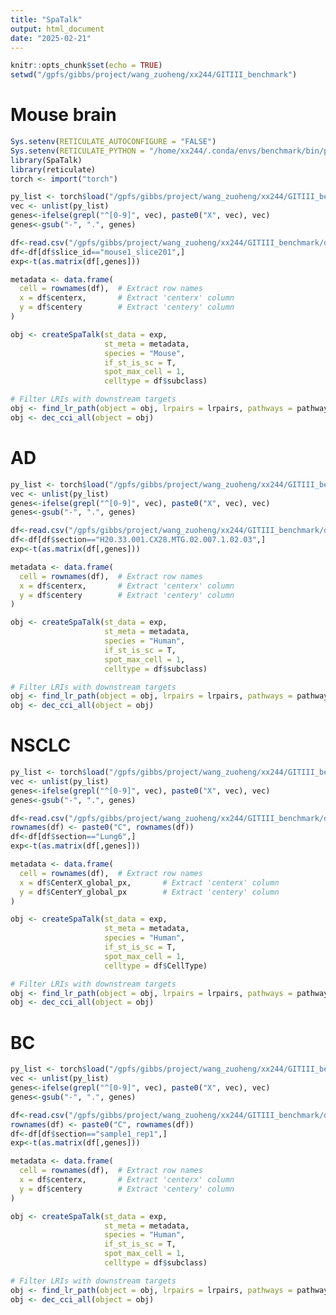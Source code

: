 ```yaml
---
title: "SpaTalk"
output: html_document
date: "2025-02-21"
---
```


```r
knitr::opts_chunk$set(echo = TRUE)
setwd("/gpfs/gibbs/project/wang_zuoheng/xx244/GITIII_benchmark")
```

# Mouse brain

```r
Sys.setenv(RETICULATE_AUTOCONFIGURE = "FALSE")
Sys.setenv(RETICULATE_PYTHON = "/home/xx244/.conda/envs/benchmark/bin/python")
library(SpaTalk)
library(reticulate)
torch <- import("torch")

py_list <- torch$load("/gpfs/gibbs/project/wang_zuoheng/xx244/GITIII_benchmark/data/mouse/genes.pth")
vec <- unlist(py_list)
genes<-ifelse(grepl("^[0-9]", vec), paste0("X", vec), vec)
genes<-gsub("-", ".", genes)
```

```r
df<-read.csv("/gpfs/gibbs/project/wang_zuoheng/xx244/GITIII_benchmark/data/mouse/mouse.csv")
df<-df[df$slice_id=="mouse1_slice201",]
exp<-t(as.matrix(df[,genes]))
```

```r
metadata <- data.frame(
  cell = rownames(df),  # Extract row names
  x = df$centerx,       # Extract 'centerx' column
  y = df$centery        # Extract 'centery' column
)

obj <- createSpaTalk(st_data = exp,
                     st_meta = metadata,
                     species = "Mouse",
                     if_st_is_sc = T,
                     spot_max_cell = 1,
                     celltype = df$subclass)
```
```r
# Filter LRIs with downstream targets
obj <- find_lr_path(object = obj, lrpairs = lrpairs, pathways = pathways)
obj <- dec_cci_all(object = obj)
```

# AD


```r
py_list <- torch$load("/gpfs/gibbs/project/wang_zuoheng/xx244/GITIII_benchmark/data/AD/genes.pth")
vec <- unlist(py_list)
genes<-ifelse(grepl("^[0-9]", vec), paste0("X", vec), vec)
genes<-gsub("-", ".", genes)

df<-read.csv("/gpfs/gibbs/project/wang_zuoheng/xx244/GITIII_benchmark/data/AD/AD.csv")
df<-df[df$section=="H20.33.001.CX28.MTG.02.007.1.02.03",]
exp<-t(as.matrix(df[,genes]))

metadata <- data.frame(
  cell = rownames(df),  # Extract row names
  x = df$centerx,       # Extract 'centerx' column
  y = df$centery        # Extract 'centery' column
)

obj <- createSpaTalk(st_data = exp,
                     st_meta = metadata,
                     species = "Human",
                     if_st_is_sc = T,
                     spot_max_cell = 1,
                     celltype = df$subclass)
```
```r
# Filter LRIs with downstream targets
obj <- find_lr_path(object = obj, lrpairs = lrpairs, pathways = pathways)
obj <- dec_cci_all(object = obj)
```

# NSCLC


```r
py_list <- torch$load("/gpfs/gibbs/project/wang_zuoheng/xx244/GITIII_benchmark/data/NSCLC/genes.pth")
vec <- unlist(py_list)
genes<-ifelse(grepl("^[0-9]", vec), paste0("X", vec), vec)
genes<-gsub("-", ".", genes)

df<-read.csv("/gpfs/gibbs/project/wang_zuoheng/xx244/GITIII_benchmark/data/NSCLC/NSCLC.csv")
rownames(df) <- paste0("C", rownames(df))
df<-df[df$section=="Lung6",]
exp<-t(as.matrix(df[,genes]))

metadata <- data.frame(
  cell = rownames(df),  # Extract row names
  x = df$CenterX_global_px,       # Extract 'centerx' column
  y = df$CenterY_global_px        # Extract 'centery' column
)

obj <- createSpaTalk(st_data = exp,
                     st_meta = metadata,
                     species = "Human",
                     if_st_is_sc = T,
                     spot_max_cell = 1,
                     celltype = df$CellType)
```

```r
# Filter LRIs with downstream targets
obj <- find_lr_path(object = obj, lrpairs = lrpairs, pathways = pathways)
obj <- dec_cci_all(object = obj)
```

# BC


```r
py_list <- torch$load("/gpfs/gibbs/project/wang_zuoheng/xx244/GITIII_benchmark/data/BC/genes.pth")
vec <- unlist(py_list)
genes<-ifelse(grepl("^[0-9]", vec), paste0("X", vec), vec)
genes<-gsub("-", ".", genes)

df<-read.csv("/gpfs/gibbs/project/wang_zuoheng/xx244/GITIII_benchmark/data/BC/BC.csv")
rownames(df) <- paste0("C", rownames(df))
df<-df[df$section=="sample1_rep1",]
exp<-t(as.matrix(df[,genes]))

metadata <- data.frame(
  cell = rownames(df),  # Extract row names
  x = df$centerx,       # Extract 'centerx' column
  y = df$centery        # Extract 'centery' column
)

obj <- createSpaTalk(st_data = exp,
                     st_meta = metadata,
                     species = "Human",
                     if_st_is_sc = T,
                     spot_max_cell = 1,
                     celltype = df$subclass)
```

```r
# Filter LRIs with downstream targets
obj <- find_lr_path(object = obj, lrpairs = lrpairs, pathways = pathways)
obj <- dec_cci_all(object = obj)
```









